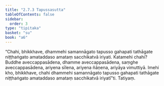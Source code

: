 ```yaml
---
title: "2.7.3 Tapussasutta"
tableOfContents: false
sidebar:
  order: 3
type: "tipitaka"
basket: "su"
book: "a6"
---
```



<DynamicBreadcrumb />

<Division number="119" book="a6" bookNo="16" page="392">

<Paragraph number="770" book="a6">
“Chahi, bhikkhave, dhammehi samannāgato tapusso gahapati tathāgate niṭṭhaṅgato amataddaso amataṃ sacchikatvā iriyati. Katamehi chahi? Buddhe aveccappasādena, dhamme aveccappasādena, saṃghe aveccappasādena, ariyena sīlena, ariyena ñāṇena, ariyāya vimuttiyā. Imehi kho, bhikkhave, chahi dhammehi samannāgato tapusso gahapati tathāgate niṭṭhaṅgato amataddaso amataṃ sacchikatvā iriyatī”ti.

</Paragraph>
</Division>

<Paragraph number="771" type="center" book="a6">
Tatiyaṃ.
</Paragraph>